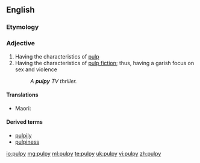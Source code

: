 ==English==

===Etymology===

{{suffix|pulp|y}}

===Adjective===
{{en-adj|er}}

# Having the characteristics of [[pulp]]
# Having the characteristics of [[pulp fiction]]; thus, having a garish focus on sex and violence
#: ''A '''pulpy''' TV thriller.''

====Translations====
{{trans-top|having the characteristics of pulp, soft, squishy}}
* Maori: {{t|mi|tāhōhō}}
{{trans-mid}}
{{trans-bottom}}

====Derived terms====
* [[pulpily]]
* [[pulpiness]]

[[io:pulpy]]
[[mg:pulpy]]
[[ml:pulpy]]
[[te:pulpy]]
[[uk:pulpy]]
[[vi:pulpy]]
[[zh:pulpy]]